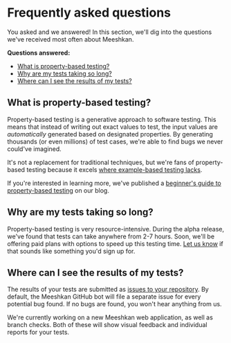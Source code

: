 # Frequently asked questions

You asked and we answered! In this section, we'll dig into the questions we've received most often about Meeshkan.

**Questions answered:**
- [What is property-based testing?](#what-is-property-based-testing)
- [Why are my tests taking so long?](#why-are-my-tests-taking-so-long)
- [Where can I see the results of my tests?](#where-can-i-see-the-results-of-my-tests)

## What is property-based testing?

Property-based testing is a generative approach to software testing. This means that instead of writing out exact values to test, the input values are _automatically_ generated based on designated properties. By generating thousands (or even millions) of test cases, we're able to find bugs we never could've imagined.

It's not a replacement for traditional techniques, but we're fans of property-based testing because it excels [where example-based testing lacks](/blog/property-based-testing-guide/#limitations-of-example-based-testing). 

If you're interested in learning more, we've published a [beginner's guide to property-based testing](/blog/property-based-testing-guide/) on our blog.

## Why are my tests taking so long?

Property-based testing is very resource-intensive. During the alpha release, we've found that tests can take anywhere from 2-7 hours. Soon, we'll be offering paid plans with options to speed up this testing time. [Let us know](/contact/) if that sounds like something you'd sign up for.

## Where can I see the results of my tests?
The results of your tests are submitted as [issues to your repository](/docs/#how-meeshkan-reports-bugs). By default, the Meeshkan GitHub bot will file a separate issue for every potential bug found. If no bugs are found, you won't hear anything from us.

We're currently working on a new Meeshkan web application, as well as branch checks. Both of these will show visual feedback and individual reports for your tests.

<!-- - [What is the quality of the tests that are run?]() -->

